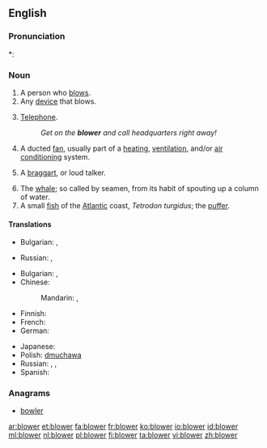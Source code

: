 ==English==

===Pronunciation===
*: {{rhymes|əʊə(r)}}

===Noun===
{{en-noun}}

# A person who [[blow]]s.
# Any [[device]] that blows.
# {{slang|dated|chiefly|British|usually preceded by {{term|the}}}} [[telephone|Telephone]].
#: ''Get on the '''blower''' and call headquarters right away!''
# A ducted [[fan]], usually part of a [[heating]], [[ventilation]], and/or [[air conditioning]] system.
# {{dated}} A [[braggart]], or loud talker.
# The [[whale]]; so called by seamen, from its habit of spouting up a column of water.
# A small [[fish]] of the [[Atlantic]] coast, ''Tetrodon turgidus''; the [[puffer]].

====Translations====
{{trans-top|person}}
* Bulgarian: {{t-|bg|духач|m}},  {{t+|bg|тръбач}}
{{trans-mid}}
* Russian: {{t|ru|дуть|tr=dújuščij|alt=дующий|sc=Cyrl}}, {{t|ru|трубач|m|tr=trubáč|sc=Cyrl}} {{qualifier|trumpeter}}
{{trans-bottom}}

{{trans-top|device}}
* Bulgarian: {{t+|bg|духало|n}},  {{t-|bg|вентилатор|m}}
* Chinese:
*: Mandarin: {{t|cmn|鼓風機|sc=Hani}}, {{t|cmn|鼓风机|tr=gǔfēngjī|sc=Hani}}
* Finnish: {{t+|fi|puhallin}}
* French: {{t+|fr|ventilateur|m}}
* German: {{t|de|Gebläse|n}}
{{trans-mid}}
* Japanese: {{t|ja|ブロワー|tr=burowā|sc=Jpan}}
* Polish: [[dmuchawa]]
* Russian: {{t|ru|фен|m|tr=fen|sc=Cyrl}} {{qualifier|hairdryer}}, {{t|ru|вентилятор|m|tr=ventiljátor|sc=Cyrl}} {{qualifier|fan}}, {{t|ru|воздуходувка|f|tr=vozduxodúvka|sc=Cyrl}}
* Spanish: {{t+|es|ventilador}}
{{trans-bottom}}

{{trans-see|telephone}}

<!--move to separate page:
: [[suction blower]]:
* Spanish: aspirador.
-->

===Anagrams===
* [[bowler#English|bowler]]

[[ar:blower]]
[[et:blower]]
[[fa:blower]]
[[fr:blower]]
[[ko:blower]]
[[io:blower]]
[[id:blower]]
[[ml:blower]]
[[nl:blower]]
[[pl:blower]]
[[fi:blower]]
[[ta:blower]]
[[vi:blower]]
[[zh:blower]]